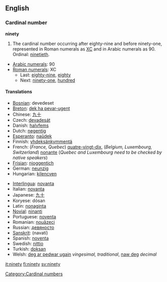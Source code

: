 ==English==

===Cardinal number===
'''ninety'''
# The cardinal number occurring after eighty-nine and before ninety-one, represented in Roman numerals as [[XC]] and in Arabic numerals as 90.  Ordinal: [[ninetieth]].
*[[w:Arabic numerals|Arabic numerals]]: 90
*[[w:Roman numerals|Roman numerals]]: XC
**Last: [[eighty-nine]], [[eighty]]
**Next: [[ninety-one]], [[hundred]]

====Translations====
{{top}}
*[[Bosnian]]: devedeset
*[[Breton]]: [[dek ha pevar-ugent]]
*Chinese: [[九十]]
*Czech: [[devadesát]]
*Danish: [[halvfems]]
*Dutch: [[negentig]] {{f}}
*[[Esperanto]]: [[naŭdek]]
*Finnish: [[yhdeksänkymmentä]]
*French: (''France, Quebec'') [[quatre-vingt-dix]], (''Belgium, Luxembourg, Switzerland'') [[nonante]] (''Quebec and Luxembourg need to be checked by native speakers'')
*[[Frisian]]: [[njoggentich]]
*German: [[neunzig]] {{f}}
*Hungarian: [[kilencven]]
{{mid}}
*[[Interlingua]]: [[novanta]]
*Italian: [[novanta]]
*Japanese: [[九十]]
*Koryese: dósan
*Latin: [[nonaginta]]
*[[Novial]]: [[ninanti]]
*Portuguese: [[noventa]]
*Romanian: [[nouăzeci]]
*Russian: [[девяносто]]
*[[Sanskrit]]: (navatí)
*Spanish: [[noventa]]
*Swedish: [[nittio]]
*Turkish: [[doksan]]
*Welsh: [[deg ar pedwar ugain]] ''vingesimal, traditional'', [[naw deg]] ''decimal''
{{bottom}}

[[Category:Cardinal numbers]]

[[it:ninety]]
[[fi:ninety]]
[[sv:ninety]]